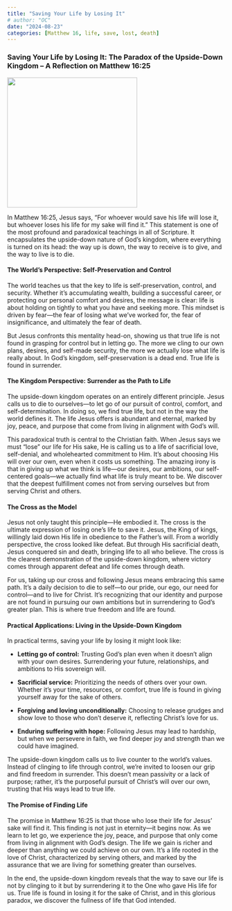 ```yaml
---
title: "Saving Your Life by Losing It"
# author: "OC"
date: "2024-08-23"
categories: [Matthew 16, life, save, lost, death]
---
```


### Saving Your Life by Losing It: The Paradox of the Upside-Down Kingdom – A Reflection on Matthew 16:25

![](deatorlife.webp){fig-align="center" width="300"}

In Matthew 16:25, Jesus says, “For whoever would save his life will lose it, but whoever loses his life for my sake will find it.” This statement is one of the most profound and paradoxical teachings in all of Scripture. It encapsulates the upside-down nature of God’s kingdom, where everything is turned on its head: the way up is down, the way to receive is to give, and the way to live is to die.

#### The World’s Perspective: Self-Preservation and Control

The world teaches us that the key to life is self-preservation, control, and security. Whether it’s accumulating wealth, building a successful career, or protecting our personal comfort and desires, the message is clear: life is about holding on tightly to what you have and seeking more. This mindset is driven by fear—the fear of losing what we’ve worked for, the fear of insignificance, and ultimately the fear of death.

But Jesus confronts this mentality head-on, showing us that true life is not found in grasping for control but in letting go. The more we cling to our own plans, desires, and self-made security, the more we actually lose what life is really about. In God’s kingdom, self-preservation is a dead end. True life is found in surrender.

#### The Kingdom Perspective: Surrender as the Path to Life

The upside-down kingdom operates on an entirely different principle. Jesus calls us to die to ourselves—to let go of our pursuit of control, comfort, and self-determination. In doing so, we find true life, but not in the way the world defines it. The life Jesus offers is abundant and eternal, marked by joy, peace, and purpose that come from living in alignment with God’s will.

This paradoxical truth is central to the Christian faith. When Jesus says we must “lose” our life for His sake, He is calling us to a life of sacrificial love, self-denial, and wholehearted commitment to Him. It’s about choosing His will over our own, even when it costs us something. The amazing irony is that in giving up what we think is life—our desires, our ambitions, our self-centered goals—we actually find what life is truly meant to be. We discover that the deepest fulfillment comes not from serving ourselves but from serving Christ and others.

#### The Cross as the Model

Jesus not only taught this principle—He embodied it. The cross is the ultimate expression of losing one’s life to save it. Jesus, the King of kings, willingly laid down His life in obedience to the Father’s will. From a worldly perspective, the cross looked like defeat. But through His sacrificial death, Jesus conquered sin and death, bringing life to all who believe. The cross is the clearest demonstration of the upside-down kingdom, where victory comes through apparent defeat and life comes through death.

For us, taking up our cross and following Jesus means embracing this same path. It’s a daily decision to die to self—to our pride, our ego, our need for control—and to live for Christ. It’s recognizing that our identity and purpose are not found in pursuing our own ambitions but in surrendering to God’s greater plan. This is where true freedom and life are found.

#### Practical Applications: Living in the Upside-Down Kingdom

In practical terms, saving your life by losing it might look like:

-   **Letting go of control:** Trusting God’s plan even when it doesn’t align with your own desires. Surrendering your future, relationships, and ambitions to His sovereign will.

-   **Sacrificial service:** Prioritizing the needs of others over your own. Whether it’s your time, resources, or comfort, true life is found in giving yourself away for the sake of others.

-   **Forgiving and loving unconditionally:** Choosing to release grudges and show love to those who don’t deserve it, reflecting Christ’s love for us.

-   **Enduring suffering with hope:** Following Jesus may lead to hardship, but when we persevere in faith, we find deeper joy and strength than we could have imagined.

The upside-down kingdom calls us to live counter to the world’s values. Instead of clinging to life through control, we’re invited to loosen our grip and find freedom in surrender. This doesn’t mean passivity or a lack of purpose; rather, it’s the purposeful pursuit of Christ’s will over our own, trusting that His ways lead to true life.

#### The Promise of Finding Life

The promise in Matthew 16:25 is that those who lose their life for Jesus’ sake will find it. This finding is not just in eternity—it begins now. As we learn to let go, we experience the joy, peace, and purpose that only come from living in alignment with God’s design. The life we gain is richer and deeper than anything we could achieve on our own. It’s a life rooted in the love of Christ, characterized by serving others, and marked by the assurance that we are living for something greater than ourselves.

In the end, the upside-down kingdom reveals that the way to save our life is not by clinging to it but by surrendering it to the One who gave His life for us. True life is found in losing it for the sake of Christ, and in this glorious paradox, we discover the fullness of life that God intended.
